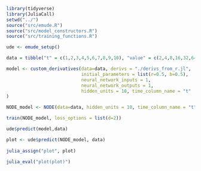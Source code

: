 ```r
library(tidyverse)
library(JuliaCall)
setwd("../")
source("src/emude.R")
source("src/model_constructors.R")
source("src/training_functions.R")
```

```r
ude <- emude_setup()
```


```r
data = tibble("t" = c(1,2,3,4,5,6,7,8,9,10), "value" = c(2,4,8,16,32,64,128,256,512,1024))

model <- custom_derivatives(data=data, derivs = "./derivs_from_r.jl",
                            initial_parameters = list(r=0.5, b=0.5),
                            neural_network_inputs = 1,
                            neural_network_outputs = 1,
                            hidden_units = 10, time_column_name = "t"
)

NODE_model <- NODE(data=data, hidden_units = 10, time_column_name = "t")
```
```r
train(NODE_model, loss_options = list(d=2))
```

```r

ude$predict(model,data)

plot <- ude$predict(NODE_model, data)
  
julia_assign("plot", plot)

julia_eval("plot(plot)")
```